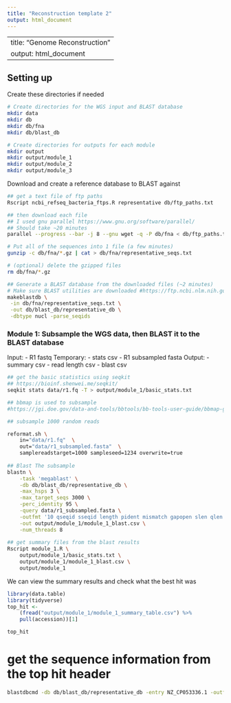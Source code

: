 ```yaml
---
title: "Reconstruction template 2"
output: html_document
---
```


---
title: "Genome Reconstruction"
output: html_document
---


## Setting up

Create these directories if needed
```bash
# Create directories for the WGS input and BLAST database
mkdir data
mkdir db
mkdir db/fna
mkdir db/blast_db

# Create directories for outputs for each module
mkdir output
mkdir output/module_1
mkdir output/module_2
mkdir output/module_3
```


Download and create a reference database to BLAST against
```bash
## get a text file of ftp paths
Rscript ncbi_refseq_bacteria_ftps.R representative db/ftp_paths.txt

## then download each file
## I used gnu parallel https://www.gnu.org/software/parallel/
## Should take ~20 minutes
parallel --progress --bar -j 8 --gnu wget -q -P db/fna < db/ftp_paths.txt

# Put all of the sequences into 1 file (a few minutes)
gunzip -c db/fna/*.gz | cat > db/fna/representative_seqs.txt

# (optional) delete the gzipped files
rm db/fna/*.gz

## Generate a BLAST database from the downloaded files (~2 minutes)
# Make sure BLAST utilities are downloaded #https://ftp.ncbi.nlm.nih.gov/blast/executables/blast+/LATEST/
makeblastdb \
 -in db/fna/representative_seqs.txt \
 -out db/blast_db/representative_db \
 -dbtype nucl -parse_seqids
```



### Module 1: Subsample the WGS data, then BLAST it to the BLAST database

Input:
 - R1 fastq
Temporary:
 - stats csv
 - R1 subsampled fasta
Output:
 - summary csv
 - read length csv
 - blast csv

```bash
## get the basic statistics using seqkit
## https://bioinf.shenwei.me/seqkit/
seqkit stats data/r1.fq -T > output/module_1/basic_stats.txt

## bbmap is used to subsample
#https://jgi.doe.gov/data-and-tools/bbtools/bb-tools-user-guide/bbmap-guide/

## subsample 1000 random reads

reformat.sh \
    in="data/r1.fq"  \
    out="data/r1_subsampled.fasta"  \
    samplereadstarget=1000 sampleseed=1234 overwrite=true
    
## Blast The subsample
blastn \
    -task 'megablast' \
    -db db/blast_db/representative_db \
    -max_hsps 3 \
    -max_target_seqs 3000 \
    -perc_identity 95 \
    -query data/r1_subsampled.fasta \
    -outfmt '10 qseqid sseqid length pident mismatch gapopen slen qlen bitscore' \
    -out output/module_1/module_1_blast.csv \
    -num_threads 8
    
## get summary files from the blast results
Rscript module_1.R \
    output/module_1/basic_stats.txt \
    output/module_1/module_1_blast.csv \
    output/module_1 

```

We can view the summary results and check what the best hit was
```r
library(data.table)
library(tidyverse)
top_hit <- 
    (fread("output/module_1/module_1_summary_table.csv") %>% 
    pull(accession))[1]

top_hit
```

# get the sequence information from the top hit header
```bash
blastdbcmd -db db/blast_db/representative_db -entry NZ_CP053336.1 -outfmt "%t"
```




